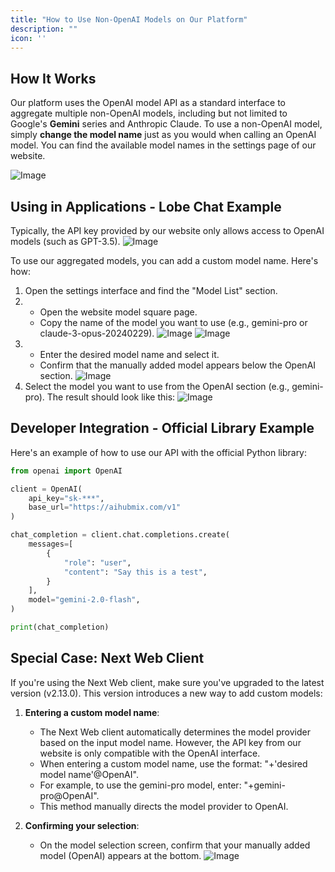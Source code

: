 ```yaml
---
title: "How to Use Non-OpenAI Models on Our Platform"
description: ""
icon: ''
---
```


## How It Works

Our platform uses the OpenAI model API as a standard interface to aggregate multiple non-OpenAI models, including but not limited to Google's **Gemini** series and Anthropic Claude. To use a non-OpenAI model, simply **change the model name** just as you would when calling an OpenAI model. You can find the available model names in the settings page of our website.

![Image](../media/juhe05.PNG)

## Using in Applications - Lobe Chat Example

Typically, the API key provided by our website only allows access to OpenAI models (such as GPT-3.5).
![Image](../media/juhe1.png)

To use our aggregated models, you can add a custom model name. Here's how:

1. Open the settings interface and find the "Model List" section.
2. - Open the website model square page.
   - Copy the name of the model you want to use (e.g., gemini-pro or claude-3-opus-20240229).
![Image](../media/juhe2.png)
![Image](../media/juhe25.png)
3. - Enter the desired model name and select it.
   - Confirm that the manually added model appears below the OpenAI section.
![Image](../media/juhe3.png)
4. Select the model you want to use from the OpenAI section (e.g., gemini-pro). The result should look like this:
![Image](../media/juhe4.png)

## Developer Integration - Official Library Example

Here's an example of how to use our API with the official Python library:

```python
from openai import OpenAI

client = OpenAI(
    api_key="sk-***",
    base_url="https://aihubmix.com/v1"
)

chat_completion = client.chat.completions.create(
    messages=[
        {
            "role": "user",
            "content": "Say this is a test",
        }
    ],
    model="gemini-2.0-flash",
)

print(chat_completion)
```

## Special Case: Next Web Client

If you're using the Next Web client, make sure you've upgraded to the latest version (v2.13.0). This version introduces a new way to add custom models:

1. **Entering a custom model name**:
   - The Next Web client automatically determines the model provider based on the input model name. However, the API key from our website is only compatible with the OpenAI interface.
   - When entering a custom model name, use the format: "+'desired model name'@OpenAI".
   - For example, to use the gemini-pro model, enter: "+gemini-pro@OpenAI".
   - This method manually directs the model provider to OpenAI.

2. **Confirming your selection**:
   - On the model selection screen, confirm that your manually added model (OpenAI) appears at the bottom.
![Image](../media/juhe5.png)
